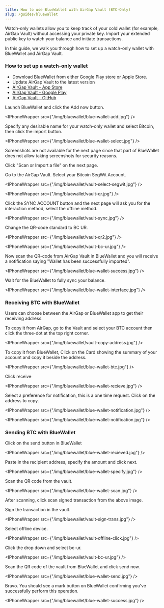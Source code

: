 ```yaml
---
title: How to use BlueWallet with AirGap Vault (BTC-Only)
slug: /guides/bluewallet
---
```



Watch-only wallets allow you to keep track of your cold wallet (for example, AirGap Vault) without accessing your private key. Import your extended public key to watch your balance and initiate transactions.

In this guide, we walk you through how to set up a watch-only wallet with BlueWallet and AirGap Vault.

### How to set up a watch-only wallet

- Download BlueWallet from either Google Play store or Apple Store.
- Update AirGap Vault to the latest version
- [AirGap Vault - App Store](https://itunes.apple.com/us/app/airgap-vault-secure-secrets/id1417126841?l=de&ls=1&mt=8)
- [AirGap Vault - Google Play](https://play.google.com/store/apps/details?id=it.airgap.vault)
- [AirGap Vault - GitHub](https://github.com/airgap-it/airgap-vault/releases)

Launch BlueWallet and click the Add now button.

<IPhoneWrapper src={"/img/bluewallet/blue-wallet-add.jpg"} />

Specify any desirable name for your watch-only wallet and select Bitcoin, then click the import button.

<IPhoneWrapper src={"/img/bluewallet/blue-wallet-select.jpg"} />

Screenshots are not available for the next page since that part of BlueWallet does not allow taking screenshots for security reasons.

Click "Scan or Import a file" on the next page.

Go to the AirGap Vault. Select your Bitcoin SegWit Account.

<IPhoneWrapper src={"/img/bluewallet/vault-select-segwit.jpg"} />

<IPhoneWrapper src={"/img/bluewallet/vault-qr.jpg"} />

Click the SYNC ACCOUNT button and the next page will ask you for the interaction method, select the offline method.

<IPhoneWrapper src={"/img/bluewallet/vault-sync.jpg"} />

Change the QR-code standard to BC UR.

<IPhoneWrapper src={"/img/bluewallet/vault-qr2.jpg"} />

<IPhoneWrapper src={"/img/bluewallet/vault-bc-ur.jpg"} />

Now scan the QR-code from AirGap Vault in BlueWallet and you will receive a notification saying "Wallet has been successfully imported".

<IPhoneWrapper src={"/img/bluewallet/blue-wallet-success.jpg"} />

Wait for the BlueWallet to fully sync your balance.

<IPhoneWrapper src={"/img/bluewallet/blue-wallet-interface.jpg"} />

### Receiving BTC with BlueWallet

Users can choose between the AirGap or BlueWallet app to get their receiving address.

To copy it from AirGap, go to the Vault and select your BTC account then click the three-dot at the top right corner.

<IPhoneWrapper src={"/img/bluewallet/vault-copy-address.jpg"} />

To copy it from BlueWallet, Click on the Card showing the summary of your account and copy it beside the address.

<IPhoneWrapper src={"/img/bluewallet/blue-wallet-btc.jpg"} />

Click receive

<IPhoneWrapper src={"/img/bluewallet/blue-wallet-recieve.jpg"} />

Select a preference for notification, this is a one time request. Click on the address to copy.

<IPhoneWrapper src={"/img/bluewallet/blue-wallet-notification.jpg"} />

<IPhoneWrapper src={"/img/bluewallet/blue-wallet-notification.jpg"} />

### Sending BTC with BlueWallet

Click on the send button in BlueWallet

<IPhoneWrapper src={"/img/bluewallet/blue-wallet-recieved.jpg"} />

Paste in the recipient address, specify the amount and click next.

<IPhoneWrapper src={"/img/bluewallet/blue-wallet-specify.jpg"} />

Scan the QR code from the vault.

<IPhoneWrapper src={"/img/bluewallet/blue-wallet-scan.jpg"} />

After scanning, click scan signed transaction from the above image.

Sign the transaction in the vault.

<IPhoneWrapper src={"/img/bluewallet/vault-sign-trans.jpg"} />

Select offline device.

<IPhoneWrapper src={"/img/bluewallet/vault-offline-click.jpg"} />

Click the drop down and select bc-ur.

<IPhoneWrapper src={"/img/bluewallet/vault-bc-ur.jpg"} />

Scan the QR code of the vault from BlueWallet and click send now.

<IPhoneWrapper src={"/img/bluewallet/blue-wallet-send.jpg"} />

Bravo. You should see a mark button on BlueWallet confirming you've successfully perform this operation.

<IPhoneWrapper src={"/img/bluewallet/blue-wallet-success.jpg"} />
